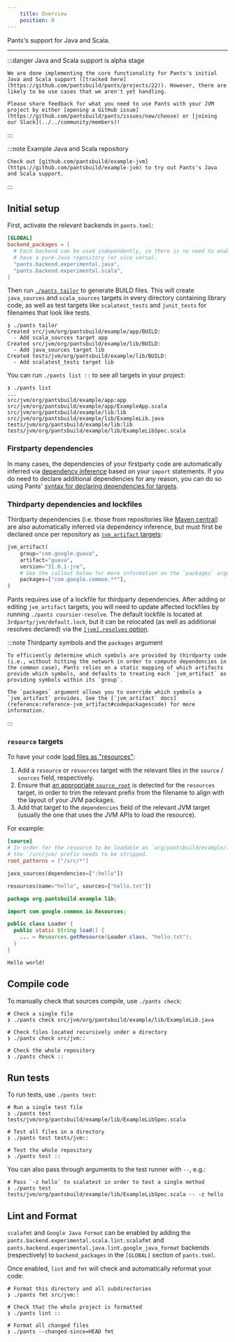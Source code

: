 ```yaml
---
    title: Overview
    position: 0
---
```



Pants's support for Java and Scala.

---

:::danger Java and Scala support is alpha stage

    We are done implementing the core functionality for Pants's initial Java and Scala support ([tracked here](https://github.com/pantsbuild/pants/projects/22)). However, there are likely to be use cases that we aren't yet handling.

    Please share feedback for what you need to use Pants with your JVM project by either [opening a GitHub issue](https://github.com/pantsbuild/pants/issues/new/choose) or [joining our Slack](../../community/members)!

:::

:::note Example Java and Scala repository

    Check out [github.com/pantsbuild/example-jvm](https://github.com/pantsbuild/example-jvm) to try out Pants's Java and Scala support.

:::

## Initial setup

First, activate the relevant backends in `pants.toml`:

```toml title="pants.toml"
[GLOBAL]
backend_packages = [
  # Each backend can be used independently, so there is no need to enable Scala if you
  # have a pure-Java repository (or vice versa).
  "pants.backend.experimental.java",
  "pants.backend.experimental.scala",
]
```

Then run [`./pants tailor`](../getting-started/getting-started/create-initial-build-files.mdx) to generate BUILD files. This will create `java_sources` and `scala_sources` targets in every directory containing library code, as well as test targets like `scalatest_tests` and `junit_tests` for filenames that look like tests.

```
❯ ./pants tailor
Created src/jvm/org/pantsbuild/example/app/BUILD:
  - Add scala_sources target app
Created src/jvm/org/pantsbuild/example/lib/BUILD:
  - Add java_sources target lib
Created tests/jvm/org/pantsbuild/example/lib/BUILD:
  - Add scalatest_tests target lib
```

You can run `./pants list ::` to see all targets in your project:

```
❯ ./pants list
...
src/jvm/org/pantsbuild/example/app:app
src/jvm/org/pantsbuild/example/app/ExampleApp.scala
src/jvm/org/pantsbuild/example/lib:lib
src/jvm/org/pantsbuild/example/lib/ExampleLib.java
tests/jvm/org/pantsbuild/example/lib:lib
tests/jvm/org/pantsbuild/example/lib/ExampleLibSpec.scala
```

### Firstparty dependencies

In many cases, the dependencies of your firstparty code are automatically inferred via [dependency inference](https://blog.pantsbuild.org/automatically-unlocking-concurrent-builds-and-fine-grained-caching-on-the-jvm-with-dependency-inference/) based on your `import` statements. If you do need to declare additional dependencies for any reason, you can do so using Pants' [syntax for declaring dependencies for targets](../using-pants/key-concepts/targets-and-build-files.mdx).

### Thirdparty dependencies and lockfiles

Thirdparty dependencies (i.e. those from repositories like [Maven central](https://search.maven.org/)) are also automatically inferred via dependency inference, but must first be declared once per repository as [`jvm_artifact` targets](reference:reference-jvm_artifact):

```python title="BUILD"
jvm_artifact(
    group="com.google.guava",
    artifact="guava",
    version="31.0.1-jre",
    # See the callout below for more information on the `packages` argument.
    packages=["com.google.common.**"],
)
```

Pants requires use of a lockfile for thirdparty dependencies. After adding or editing `jvm_artifact` targets, you will need to update affected lockfiles by running `./pants coursier-resolve`. The default lockfile is located at `3rdparty/jvm/default.lock`, but it can be relocated (as well as additional resolves declared) via the [`[jvm].resolves` option](reference:reference-jvm#section-resolves).

:::note Thirdparty symbols and the `packages` argument

    To efficiently determine which symbols are provided by thirdparty code (i.e., without hitting the network in order to compute dependencies in the common case), Pants relies on a static mapping of which artifacts provide which symbols, and defaults to treating each `jvm_artifact` as providing symbols within its `group`.

    The `packages` argument allows you to override which symbols a `jvm_artifact` provides. See the [`jvm_artifact` docs](reference:reference-jvm_artifact#codepackagescode) for more information.

:::

### `resource` targets

To have your code [load files as "resources"](https://docs.oracle.com/javase/8/docs/technotes/guides/lang/resources.html):

1. Add a `resource` or `resources` target with the relevant files in the `source` / `sources` field, respectively.
2. Ensure that [an appropriate `source_root`](../using-pants/key-concepts/source-roots.mdx) is detected for the `resources` target, in order to trim the relevant prefix from the filename to align with the layout of your JVM packages.
3. Add that target to the `dependencies` field of the relevant JVM target (usually the one that uses the JVM APIs to load the resource).

For example:

<Tabs>
<TabItem value="pants.toml" label="pants.toml">

```toml
[source]
# In order for the resource to be loadable as `org/pantsbuild/example/lib/hello.txt`,
# the `/src/jvm/ prefix needs to be stripped.
root_patterns = ["/src/*"]
```

</TabItem>
<TabItem value="src/jvm/org/pantsbuild/example/lib/BUILD" label="src/jvm/org/pantsbuild/example/lib/BUILD">

```python
java_sources(dependencies=[":hello"])

resources(name="hello", sources=["hello.txt"])
```

</TabItem>
<TabItem value="src/jvm/org/pantsbuild/example/lib/Loader.java" label="src/jvm/org/pantsbuild/example/lib/Loader.java">

```java
package org.pantsbuild.example.lib;

import com.google.common.io.Resources;

public class Loader {
  public static String load() {
    ... = Resources.getResource(Loader.class, "hello.txt");
  }
}
```

</TabItem>
<TabItem value="src/jvm/org/pantsbuild/example/lib/hello.txt" label="src/jvm/org/pantsbuild/example/lib/hello.txt">

```text
Hello world!
```

</TabItem>
</Tabs>

## Compile code

To manually check that sources compile, use `./pants check`:

```
# Check a single file
❯ ./pants check src/jvm/org/pantsbuild/example/lib/ExampleLib.java

# Check files located recursively under a directory
❯ ./pants check src/jvm::

# Check the whole repository
❯ ./pants check ::
```

## Run tests

To run tests, use `./pants test`:

```
# Run a single test file
❯ ./pants test tests/jvm/org/pantsbuild/example/lib/ExampleLibSpec.scala

# Test all files in a directory
❯ ./pants test tests/jvm::

# Test the whole repository
❯ ./pants test ::
```

You can also pass through arguments to the test runner with `--`, e.g.:

```
# Pass `-z hello` to scalatest in order to test a single method
❯ ./pants test tests/jvm/org/pantsbuild/example/lib/ExampleLibSpec.scala -- -z hello
```

## Lint and Format

`scalafmt` and `Google Java Format` can be enabled by adding the `pants.backend.experimental.scala.lint.scalafmt` and `pants.backend.experimental.java.lint.google_java_format` backends (respectively) to `backend_packages` in the `[GLOBAL]` section of `pants.toml`.

Once enabled, `lint` and `fmt` will check and automatically reformat your code:

```
# Format this directory and all subdirectories
❯ ./pants fmt src/jvm::

# Check that the whole project is formatted
❯ ./pants lint ::

# Format all changed files
❯ ./pants --changed-since=HEAD fmt
```

